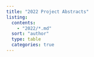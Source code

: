 ```yaml
---
title: "2022 Project Abstracts"
listing:
  contents: 
    - "2022/*.md"
  sort: "author"
  type: table
  categories: true
---
```


